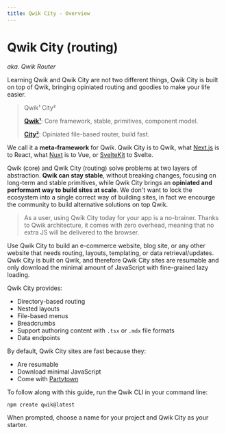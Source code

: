 ```yaml
---
title: Qwik City - Overview
---
```


# Qwik City (routing)
*aka. Qwik Router*

Learning Qwik and Qwik City are not two different things, Qwik City is built on top of Qwik, bringing opiniated routing and goodies to make your life easier.

> Qwik¹ City²
>
> [**Qwik¹**](../../docs/overview/index.mdx): Core framework, stable, primitives, component model.
>
> [**City²**](../directory-layout/index.mdx): Opiniated file-based router, build fast.

We call it a **meta-framework** for Qwik. Qwik City is to Qwik, what [Next.js](https://nextjs.org/) is to React, what [Nuxt](https://nuxtjs.org/) is to Vue, or [SvelteKit](https://kit.svelte.dev/) to Svelte.

Qwik (core) and Qwik City (routing) solve problems at two layers of abstraction. **Qwik can stay stable**, without breaking changes, focusing on long-term and stable primitives, while Qwik City brings an **opiniated and performant way to build sites at scale**. We don't want to lock the ecosystem into a single correct way of building sites, in fact we encourge the community to build alternative solutions on top Qwik.

> As a user, using Qwik City today for your app is a no-brainer. Thanks to Qwik architecture, it comes with zero overhead, meaning that no extra JS will be delivered to the browser.


Use Qwik City to build an e-commerce website, blog site, or any other website that needs routing, layouts, templating, or data retrieval/updates. Qwik City is built on Qwik, and therefore Qwik City sites are resumable and only download the minimal amount of JavaScript with fine-grained lazy loading.

Qwik City provides:

- Directory-based routing
- Nested layouts
- File-based menus
- Breadcrumbs
- Support authoring content with `.tsx` or `.mdx` file formats
- Data endpoints

By default, Qwik City sites are fast because they:

- Are resumable
- Download minimal JavaScript
- Come with [Partytown](https://partytown.builder.io)

To follow along with this guide, run the Qwik CLI in your command line:

```bash
npm create qwik@latest
```

When prompted, choose a name for your project and Qwik City as your starter.
